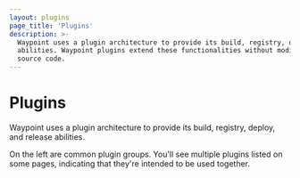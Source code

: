 ```yaml
---
layout: plugins
page_title: 'Plugins'
description: >-
  Waypoint uses a plugin architecture to provide its build, registry, deploy, and release
  abilities. Waypoint plugins extend these functionalities without modifying the core
  source code.
---
```


# Plugins

Waypoint uses a plugin architecture to provide its build, registry, deploy, and release abilities.

On the left are common plugin groups. You'll see multiple plugins listed on some pages, indicating
that they're intended to be used together.
